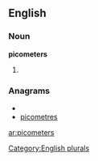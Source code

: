 ==English==

===Noun===
'''picometers'''

# {{plural of|[[picometer]]}}

===Anagrams===
* {{alphagram|ceeimoprst}}
* [[picometres#English|picometres]]

[[Category:English plurals]]

[[ar:picometers]]